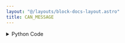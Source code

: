 ```yaml
---
layout: "@/layouts/block-docs-layout.astro"
title: CAN_MESSAGE
---
```



<PythonDocsDisplay docstring={docstring} />
<AppDisplay app={app} client:visible />

<details>
<summary>Python Code</summary>
```python
import can, traceback, json
from can.interface import Bus
from flojoy import flojoy, SerialDevice, Vector, DataContainer, TextBlob
from typing import Optional


@flojoy(deps={"python-can": "4.2.2"})
def CAN_MESSAGE(
    device: SerialDevice,
    message: Vector | Optional[DataContainer] = None,
    # arbitration_id: hex = 0xC0FFEE, TODO: Support hex inputs
    is_extended_id: bool = True,
) -> TextBlob:
    """The CAN_MESSAGE node sends a message onto CAN network through a slcan-compatible USB-to-CAN adapter.

    Inputs
    ------
    message : Vector
        The array of data to send to the CAN bus.

    Parameters
    ----------
    arbitration_id : int
        Unique ID for message being sent.
    is_extended_id : bool
        Flag that controls the size of the arbitration_id field.

    Returns
    -------
    Textblob
        Traceback error
    """

    s = ""
    try:
        can.rc["interface"] = "slcan"
        can.rc["channel"] = device.get_port()
        can.rc["bitrate"] = 500000

        s = json.dumps(can.rc)

        msg = can.Message(
            data=message.v, arbitration_id=0xC0FFEE, is_extended_id=is_extended_id
        )

        with can.Bus() as bus:
            bus.send(msg)
    except:
        s = traceback.format_exc()

    return TextBlob(s)

```
[Find this Flojoy Block on GitHub](https://github.com/flojoy-ai/blocks/blob/main/blocks/IO/PROTOCOLS/CAN/CANABLE/CAN_MESSAGE/CAN_MESSAGE.py)
</details>


## Example

